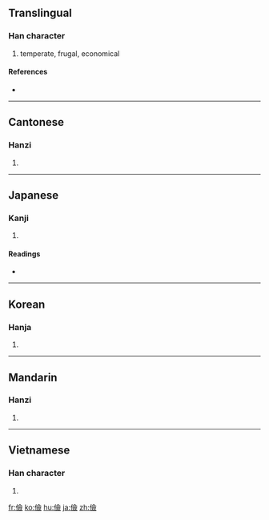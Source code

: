 {{also|俭}}
==Translingual==

===Han character===
{{Han char|rn=9|rad=人|as=13|sn=15|four=2828<sub>6</sub>|canj=人人一人 (OOMO)}}

# temperate, frugal, economical

====References====
* {{Han ref|kx=0119.120|dkj=01190|dj=0252.110|hdz=10226.060|uh=5109|ud=20745|bh=BBFC|bd=48124}}

----

==Cantonese==

===Hanzi===
{{yue-hanzi|jyut=|y=gim6|sim=俭}}

# {{defn|Cantonese|sort=人13}}

----

==Japanese==

===Kanji===
{{ja-kanji|grade=|rs=人13}}

# {{defn|Japanese}}

====Readings====
* {{ja-readings|on=[[けん]] (ken)|kun=[[つずまやか]] (tsuzumayaka)}}

----

==Korean==

===Hanja===
{{ko-hanja|hangeul=검|rv=geom|mr=kŏm}}

# {{defn|Korean|sort=人13}}

----

==Mandarin==

===Hanzi===
{{cmn-hanzi|sim=俭|pin=[[jiǎn]] ([[jian3]])|wg=chien<sup>3</sup>}}

# {{defn|Mandarin|sort=人13}}

----

==Vietnamese==

===Han character===
{{vi-hantu|[[kiệm]], [[cợm]], [[hiếm]], [[thiếu]]|rs=人13}}

# {{defn|Vietnamese|sort=人13}}

[[fr:儉]]
[[ko:儉]]
[[hu:儉]]
[[ja:儉]]
[[zh:儉]]